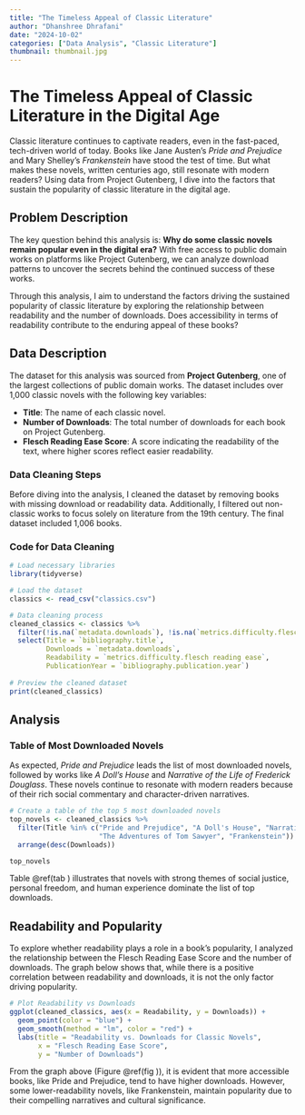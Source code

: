 ```yaml
---
title: "The Timeless Appeal of Classic Literature"
author: "Dhanshree Dhrafani"
date: "2024-10-02"
categories: ["Data Analysis", "Classic Literature"]
thumbnail: thumbnail.jpg
---
```


# The Timeless Appeal of Classic Literature in the Digital Age

Classic literature continues to captivate readers, even in the fast-paced, tech-driven world of today. Books like Jane Austen’s *Pride and Prejudice* and Mary Shelley’s *Frankenstein* have stood the test of time. But what makes these novels, written centuries ago, still resonate with modern readers? Using data from Project Gutenberg, I dive into the factors that sustain the popularity of classic literature in the digital age.

## Problem Description

The key question behind this analysis is: **Why do some classic novels remain popular even in the digital era?** With free access to public domain works on platforms like Project Gutenberg, we can analyze download patterns to uncover the secrets behind the continued success of these works.

Through this analysis, I aim to understand the factors driving the sustained popularity of classic literature by exploring the relationship between readability and the number of downloads. Does accessibility in terms of readability contribute to the enduring appeal of these books?

## Data Description

The dataset for this analysis was sourced from **Project Gutenberg**, one of the largest collections of public domain works. The dataset includes over 1,000 classic novels with the following key variables:

- **Title**: The name of each classic novel.
- **Number of Downloads**: The total number of downloads for each book on Project Gutenberg.
- **Flesch Reading Ease Score**: A score indicating the readability of the text, where higher scores reflect easier readability.

### Data Cleaning Steps

Before diving into the analysis, I cleaned the dataset by removing books with missing download or readability data. Additionally, I filtered out non-classic works to focus solely on literature from the 19th century. The final dataset included 1,006 books.

### Code for Data Cleaning
```r
# Load necessary libraries
library(tidyverse)

# Load the dataset
classics <- read_csv("classics.csv")

# Data cleaning process
cleaned_classics <- classics %>%
  filter(!is.na(`metadata.downloads`), !is.na(`metrics.difficulty.flesch reading ease`)) %>%
  select(Title = `bibliography.title`, 
         Downloads = `metadata.downloads`, 
         Readability = `metrics.difficulty.flesch reading ease`,
         PublicationYear = `bibliography.publication.year`)
         
# Preview the cleaned dataset
print(cleaned_classics)

```
## Analysis

### Table of Most Downloaded Novels

As expected, *Pride and Prejudice* leads the list of most downloaded novels, followed by works like *A Doll’s House* and *Narrative of the Life of Frederick Douglass*. These novels continue to resonate with modern readers because of their rich social commentary and character-driven narratives.

```r
# Create a table of the top 5 most downloaded novels
top_novels <- cleaned_classics %>%
  filter(Title %in% c("Pride and Prejudice", "A Doll's House", "Narrative of the Life of Frederick Douglass", 
                      "The Adventures of Tom Sawyer", "Frankenstein")) %>%
  arrange(desc(Downloads))

top_novels

```


Table @ref(tab
) illustrates that novels with strong themes of social justice, personal freedom, and human experience dominate the list of top downloads.

## Readability and Popularity
To explore whether readability plays a role in a book’s popularity, I analyzed the relationship between the Flesch Reading Ease Score and the number of downloads. The graph below shows that, while there is a positive correlation between readability and downloads, it is not the only factor driving popularity.

```r
# Plot Readability vs Downloads
ggplot(cleaned_classics, aes(x = Readability, y = Downloads)) +
  geom_point(color = "blue") +
  geom_smooth(method = "lm", color = "red") +
  labs(title = "Readability vs. Downloads for Classic Novels",
       x = "Flesch Reading Ease Score",
       y = "Number of Downloads")

```
From the graph above (Figure @ref(fig
)), it is evident that more accessible books, like Pride and Prejudice, tend to have higher downloads. However, some lower-readability novels, like Frankenstein, maintain popularity due to their compelling narratives and cultural significance.


